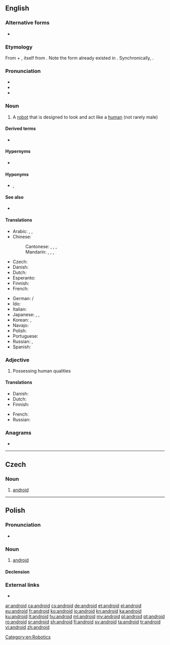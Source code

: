 {{also|Android}}
==English==
{{wikipedia}}

===Alternative forms===
* {{l|en|androides}} {{qualifier|dated}}

===Etymology===
From {{der|en|grc|ἀνήρ||man}} + {{m|grc|-ειδής}}, itself from {{m|grc|εἶδος||form, image, shape, appearance, look}}. Note the form {{m|grc|ἀνδρώδης||manly}} already existed in {{etyl|grc|-}}. Synchronically, {{affix|en|andro-|-oid}}.

===Pronunciation===
* {{IPA|/ˈænˌdɹɔɪd/|lang=en}}
* {{rhymes|ɔɪd|lang=en}}
* {{audio|en-us-android.ogg|Audio (US)|lang=en}}

===Noun===
{{en-noun}}

# A [[robot]] that is designed to look and act like a [[human]] (not rarely male)

====Derived terms====
* {{l|en|droid}}

====Hypernyms====
* {{l|en|robot}}

====Hyponyms====
* {{l|en|gynoid}}, {{l|en|fembot}}

====See also====
* {{l|en|cyborg}}

====Translations====
{{trans-top|robot with human form}}
* Arabic: {{t|ar|إِنْسَان أُوتُومَاتِيكِيّ|m|tr=ʾinsān ʾotomātīkiyy}}, {{t|ar|رُوبُوت|m|tr=rūbut}}, {{t|ar|إِنْسَان آلِيّ|m}}
* Chinese:
*: Cantonese: {{t|yue|仿生人|tr=fong2 sang1 jan4|sc=Hani}}, {{t|yue|人造人|tr=jan4 zou6 jan4|sc=Hani}}, {{t|yue|人形機械人|sc=Hani}}, {{t|yue|人形机械人|tr=jan4 jing4 gei1 haai3 jan4|sc=Hani}}
*: Mandarin: {{t|cmn|人形機器人|sc=Hani}}, {{t|cmn|人形机器人|tr=rénxíng jīqìrén|sc=Hani}}, {{t|cmn|仿生人|tr=fǎngshēngrén|sc=Hani}}, {{t|cmn|人造人|tr=rénzàorén|sc=Hani}}
* Czech: {{t+|cs|android|m}}
* Danish: {{t+|da|androide|c}}
* Dutch: {{t+|nl|androïde|m}}
* Esperanto: {{t|eo|homaŭtomato}}
* Finnish: {{t+|fi|androidi}}
* French: {{t+|fr|androïde|m}}
{{trans-mid}}
* German: {{t+|de|Android|m}} / {{t+|de|Androide|m}}
* Ido: {{t+|io|androido}}
* Italian: {{t+|it|androide|m}}
* Japanese: {{t|ja|人造人間|tr=じんぞうにんげん, jinzō ningen}}, {{t|ja|アンドロイド|tr=andoroido}}, {{t|ja|ロボット|tr=robotto}}
* Korean: {{t|ko|안드로이드|sc=Hang}}, {{t+|ko|로봇|sc=Hang}}
* Navajo: {{t|nv|béésh hináanii}}
* Polish: {{t+|pl|android|m}}
* Portuguese: {{t+|pt|androide|m}}
* Russian: {{t+|ru|андро́ид|m}}, {{t+|ru|ро́бот|m}}
* Spanish: {{t+|es|androide|m}}
{{trans-bottom}}

===Adjective===
{{en-adj}}

# Possessing human qualities

====Translations====
{{trans-top|possessing human qualities}}
* Danish: {{t|da|android}}
* Dutch: {{t+|nl|androïde|m}}
* Finnish: {{t+|fi|ihmismäinen}}
{{trans-mid}}
* French: {{t+|fr|androïde|m}}
* Russian: {{t+|ru|человекоподо́бный}}
{{trans-bottom}}

===Anagrams===
* {{l|en|Dorinda}}

[[Category:en:Robotics]]

----

==Czech==

===Noun===
{{cs-noun|g=m}}

# [[#English|android]]

----

==Polish==

===Pronunciation===
* {{audio|Pl-android.ogg|Audio|lang=pl}}

===Noun===
{{pl-noun|m-an}}

# [[#English|android]]

====Declension====
{{pl-decl-noun
|android|androidy
|androida|androidów
|androidowi|androidom
|androida|androidy
|androidem|androidami
|androidzie|androidach
|androidzie|androidy
}}

===External links===
* {{R:PWN}}

[[ar:android]]
[[ca:android]]
[[cs:android]]
[[de:android]]
[[et:android]]
[[el:android]]
[[eu:android]]
[[fr:android]]
[[ko:android]]
[[io:android]]
[[kn:android]]
[[ka:android]]
[[ku:android]]
[[lt:android]]
[[hu:android]]
[[ml:android]]
[[my:android]]
[[pl:android]]
[[pt:android]]
[[ro:android]]
[[sr:android]]
[[sh:android]]
[[fi:android]]
[[sv:android]]
[[ta:android]]
[[tr:android]]
[[vi:android]]
[[zh:android]]